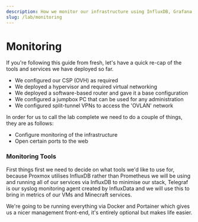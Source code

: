 ```yaml
---
description: How we monitor our infrastructure using InfluxDB, Grafana and Discord Webhooks.
slug: /lab/monitoring
---
```


# Monitoring 

If you're following this guide from fresh, let's have a quick re-cap of the tools and services we have deployed so far. 

- We configured our CSP (OVH) as required
- We deployed a hypervisor and required virtual networking
- We deployed a software-based router and gave it a base configuration
- We configured a jumpbox PC that can be used for any administration
- We configured split-tunnel VPNs to access the 'OVLAN' network 

In order for us to call the lab complete we need to do a couple of things, they are as follows:

- Configure monitoring of the infrastructure
- Open certain ports to the web 

### Monitoring Tools 

First things first we need to decide on what tools we'd like to use for, because Proxmox utilises InfluxDB rather than Prometheus we will be using and running all of our services via InfluxDB to minimise our stack, Telegraf is our syslog monitoring agent created by InfluxData and we will use this to bring in metrics of our VMs and Minecraft services.

We're going to be running everything via Docker and Portainer which gives us a nicer management front-end, it's entirely optional but makes life easier.
